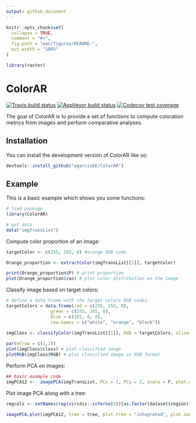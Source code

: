 ```yaml
---
output: github_document
---
```


<!-- README.md is generated from README.Rmd. Please edit that file -->

```r
knitr::opts_chunk$set(
  collapse = TRUE,
  comment = "#>",
  fig.path = "man/figures/README-",
  out.width = "100%"
)
```
```r
library(raster)
```
# ColorAR

<!-- badges: start -->
[![Travis build status](https://travis-ci.com/agarciaEE/ColorAR.svg?branch=main)](https://travis-ci.com/agarciaEE/ColorAR)
[![AppVeyor build status](https://ci.appveyor.com/api/projects/status/github/agarciaEE/ColorAR?branch=main&svg=true)](https://ci.appveyor.com/project/agarciaEE/ColorAR)
[![Codecov test coverage](https://codecov.io/gh/agarciaEE/ColorAR/branch/main/graph/badge.svg)](https://app.codecov.io/gh/agarciaEE/ColorAR?branch=main)
<!-- badges: end -->

The goal of ColorAR is to provide a set of functions to compute coloration metrics from images and perform comparative analyses.

## Installation

You can install the development version of ColorAR like so:

``` r
devtools::install_github("agarciaEE/ColorAR")

```

## Example

This is a basic example which shows you some functions:


```r
# load package
library(ColorAR)

# get data
data("imgTransList")
```

Compute color proportion of an image:

```r
targetColor <- c(255, 165, 0) #orange RGB code

Orange_proportion <- extractColor(imgTransList[[1]], targetColor)

print(Orange_proportion$P) # print proportion
plot(Orange_proportion$ras) # plot color distribution on the image
```

Classify image based on target colors: 

```r
# define a data frame with the target colors RGB codes.
targetColors = data.frame(red = c(255, 255, 0),
                 green = c(255, 165, 0),
                 blue = c(255, 0, 0),
                 row.names = c("white", "orange", "black"))
  
imgClass <- classifyColor(imgTransList[[1]], RGB = targetColors, allow.admixture = F, output = "both")

par(mfrow = c(1,2))
plot(imgClass$class) # plot classified image
plotRGB(imgClass$RGB) # plot classified image in RGB format

```

Perform PCA on images:

```r

## basic example code
imgPCA12 <-  imagePCA(imgTransList, PCx = 1, PCy = 2, scale = F, plot.eigen = F, plot.PCA = F,interpolate = 5, plot.names = F, plot.images = F, plot.tree = NULL, type = "RGB" , as.RGB = F)

```

Plot image PCA along with a tree:

```r
regcols <- setNames(rep(viridis::inferno(5))[as.factor(dataset$region)], dataset$sample)

imagePCA.plot(imgPCA12, tree = tree, plot.tree = "integrated", plot.images = F, colPCA = regcols, coltree = regcols)
```


